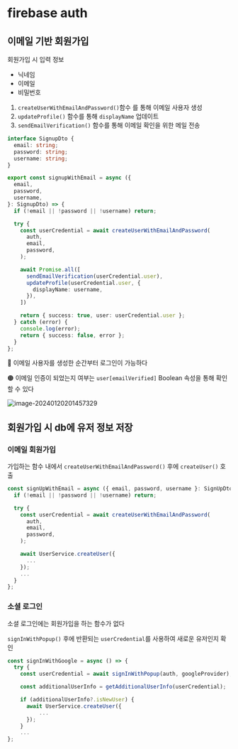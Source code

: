 # firebase auth



## 이메일 기반 회원가입

회원가입 시 입력 정보

- 닉네임
- 이메일
- 비밀번호

1. `createUserWithEmailAndPassword()`함수 를 통해 이메일 사용자 생성
2. `updateProfile()` 함수를 통해  `displayName` 업데이트
3. `sendEmailVerification()` 함수를 통해 이메일 확인을 위한 메일 전송

```typescript
interface SignupDto {
  email: string;
  password: string;
  username: string;
}
```

```typescript
export const signupWithEmail = async ({
  email,
  password,
  username,
}: SignupDto) => {
  if (!email || !password || !username) return;

  try {
    const userCredential = await createUserWithEmailAndPassword(
      auth,
      email,
      password,
    );

    await Promise.all([
      sendEmailVerification(userCredential.user),
      updateProfile(userCredential.user, {
        displayName: username,
      }),
    ])

    return { success: true, user: userCredential.user };
  } catch (error) {
    console.log(error);
    return { success: false, error };
  }
};
```



🔴 이메일 사용자를 생성한 순간부터 로그인이 가능하다

🟠 이메일 인증이 되었는지 여부는  `user[emailVerified]`  Boolean 속성을 통해 확인 할 수 있다

![image-20240120201457329](assets/image-20240120201457329.png)

## 회원가입 시 db에 유저 정보 저장

### 이메일 회원가입

가입하는 함수 내에서 `createUserWithEmailAndPassword()` 후에 `createUser()` 호출

```javascript
const signUpWithEmail = async ({ email, password, username }: SignUpDto) => {
  if (!email || !password || !username) return;

  try {
    const userCredential = await createUserWithEmailAndPassword(
      auth,
      email,
      password,
    );

    await UserService.createUser({
      ...
    });
	...
  }
};
```



### 소셜 로그인

소셜 로그인에는 회원가입을 하는 함수가 없다

`signInWithPopup()` 후에 반환되는 `userCredential`를 사용하여 새로운 유저인지 확인



```javascript
const signInWithGoogle = async () => {
  try {
    const userCredential = await signInWithPopup(auth, googleProvider);

    const additionalUserInfo = getAdditionalUserInfo(userCredential);

    if (additionalUserInfo?.isNewUser) {
      await UserService.createUser({
          ...
      });
    }
	...
};
```







